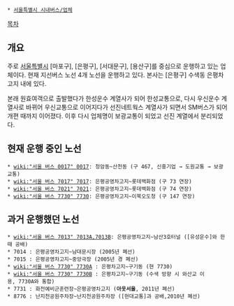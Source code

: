  * [[서울특별시 시내버스/업체]]

[[목차]]
== 개요 ==
주로 [[서울특별시]] [마포구], [은평구], [서대문구], [용산구]를 중심으로 운행하고 있는 업체이다. 현재 지선버스 노선 4개 노선을 운행하고 있다. 본사는 [은평구] 수색동 은평차고지 내에 있다.

본래 원효여객으로 출발했다가 한성운수 계열사가 되어 한성교통으로, 다시 우신운수 계열사로 바뀌어 우신교통으로 이어지다가 선진네트웍스 계열사가 되면서 SM버스가 되어 개편 때까지 이어졌다. 이후 다시 업체명이 보광교통이 되었고 선진 계열에서 분리되었다.

== 현재 운행 중인 노선 ==
 * [[wiki:"서울 버스 0017" 0017]]: 청암동~산천동 (구 467, 신흥기업 → 도원교통 → 보광교통)
 * [[wiki:"서울 버스 7017" 7017]]: 은평공영차고지~롯데백화점 (구 73 연장)
 * [[wiki:"서울 버스 7021" 7021]]: 은평공영차고지~롯데백화점 (구 74 연장)
 * [[wiki:"서울 버스 7730" 7730]]: 은평공영차고지~이북오도청 (구 147 연장)

== 과거 운행했던 노선 ==
 * [[wiki:"서울 버스 7013" 7013A,7013B]]: 은평공영차고지~남산3호터널 ([유성운수]와 한때 공배)
 * 7014 : 은평공영차고지~남대문시장 (2005년 폐선)
 * 7015 : 은평공영차고지~중앙극장 (2005년 경 폐선)
 * [[wiki:"서울 버스 7730" 7730A]] : 은평차고지~구기동 (현 7730)
 * [[wiki:"서울 버스 7730" 7730B]] : 은평차고지~구기동 (수색 방향 시 와산교 이용, 7730A와 통합)
 * 7731 : 화전예비군훈련장~은평공영차고지 ('''아웃서울''', 2011년 폐선)
 * 8776 : 난지천공원주차장~난지천공원주차장 ([현대교통]과 공배,2010년 폐선)
